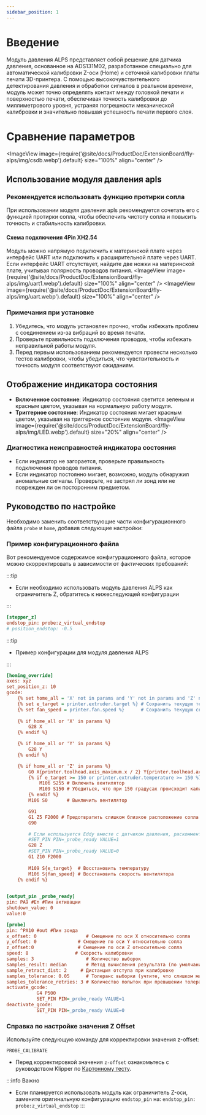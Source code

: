 ```yaml
---
sidebar_position: 1
---
```


# Введение
Модуль давления ALPS представляет собой решение для датчика давления, основанное на ADS131M02, разработанное специально для автоматической калибровки Z-оси (Home) и сеточной калибровки платы печати 3D-принтера. С помощью высокочувствительного детектирования давления и обработки сигналов в реальном времени, модуль может точно определять контакт между головкой печати и поверхностью печати, обеспечивая точность калибровки до миллиметрового уровня, устраняя погрешности механической калибровки и значительно повышая успешность печати первого слоя.
# Сравнение параметров
<ImageView image={require('@site/docs/ProductDoc/ExtensionBoard/fly-alps/img/csdb.webp').default} size="100%" align="center" />

## Использование модуля давления apls

### Рекомендуется использовать функцию протирки сопла
При использовании модуля давления apls рекомендуется сочетать его с функцией протирки сопла, чтобы обеспечить чистоту сопла и повысить точность и стабильность калибровки.

#### Схема подключения 4Pin XH2.54
Модуль можно напрямую подключить к материнской плате через интерфейс UART или подключить к расширительной плате через UART. Если интерфейс UART отсутствует, найдите две ножки на материнской плате, учитывая полярность проводов питания.
<ImageView image={require('@site/docs/ProductDoc/ExtensionBoard/fly-alps/img/uart1.webp').default} size="100%" align="center" />
<ImageView image={require('@site/docs/ProductDoc/ExtensionBoard/fly-alps/img/uart.webp').default} size="100%" align="center" />

### Примечания при установке
1. Убедитесь, что модуль установлен прочно, чтобы избежать проблем с соединением из-за вибраций во время печати.
2. Проверьте правильность подключения проводов, чтобы избежать неправильной работы модуля.
3. Перед первым использованием рекомендуется провести несколько тестов калибровки, чтобы убедиться, что чувствительность и точность модуля соответствуют ожиданиям.

## Отображение индикатора состояния
- **Включенное состояние**: Индикатор состояния светится зеленым и красным цветом, указывая на нормальную работу модуля.
- **Триггерное состояние**: Индикатор состояния мигает красным цветом, указывая на триггерное состояние модуля.
<ImageView image={require('@site/docs/ProductDoc/ExtensionBoard/fly-alps/img/LED.webp').default} size="20%" align="center" />

### Диагностика неисправностей индикатора состояния
- Если индикатор не загорается, проверьте правильность подключения проводов питания.
- Если индикатор постоянно мигает, возможно, модуль обнаружил аномальные сигналы. Проверьте, не застрял ли зонд или не поврежден ли он посторонним предметом.

## Руководство по настройке
Необходимо заменить соответствующие части конфигурационного файла `probe` и `home`, добавив следующие настройки:

### Пример конфигурационного файла
Вот рекомендуемое содержимое конфигурационного файла, которое можно скорректировать в зависимости от фактических требований:

:::tip

- Если необходимо использовать модуль давления ALPS как ограничитель Z, обратитесь к нижеследующей конфигурации

:::
```cfg
[stepper_z]
endstop_pin: probe:z_virtual_endstop
# position_endstop: -0.5  
```
:::tip

- Пример конфигурации для модуля давления ALPS

:::

```cfg
[homing_override]
axes: xyz
set_position_z: 10
gcode:
    {% set home_all = 'X' not in params and 'Y' not in params and 'Z' not in params %}
    {% set e_target = printer.extruder.target %} # Сохранить текущую температуру
    {% set fan_speed = printer.fan.speed %}      # Сохранить текущую скорость вентилятора
    
    {% if home_all or 'X' in params %}
        G28 X
    {% endif %}

    {% if home_all or 'Y' in params %}
        G28 Y
    {% endif %}

    {% if home_all or 'Z' in params %}
        G0 X{printer.toolhead.axis_maximum.x / 2} Y{printer.toolhead.axis_maximum.y / 2} F6000
        {% if e_target >= 150 or printer.extruder.temperature >= 150 %}
            M106 S255 # Включить вентилятор
            M109 S150 # Убедиться, что при 150 градусах происходит калибровка Z
        {% endif %}
        M106 S0       # Выключить вентилятор

        G91
        G1 Z5 F2000 # Предотвратить слишком близкое расположение сопла к нагревательной платформе, отодвинуть его заранее
        G90

        # Если используется Eddy вместе с датчиком давления, раскомментируйте следующую строку
        #SET_PIN PIN=_probe_ready VALUE=1 
        G28 Z 
        #SET_PIN PIN=_probe_ready VALUE=0
        G1 Z10 F2000
        
        M109 S{e_target}  # Восстановить температуру
        M106 S{fan_speed} # Восстановить скорость вентилятора
    {% endif %}
        

[output_pin _probe_ready]
pin: PA9 #En #Пин активации
shutdown_value: 0
value:0

[probe]
pin: ^PA10 #out #Пин зонда
x_offset: 0                  # Смещение по оси X относительно сопла
y_offset: 0               # Смещение по оси Y относительно сопла
z_offset:0                # Смещение по оси Z относительно сопла
speed: 8                 # Скорость калибровки
samples: 3                   # Количество выборок
samples_result: median       # Метод вычисления результата (по умолчанию - медиана)
sample_retract_dist: 2     # Дистанция отступа при калибровке
samples_tolerance: 0.05      # Толеранс выборки (учтите, что слишком малые значения могут увеличить количество выборок)
samples_tolerance_retries: 3 # Количество попыток при превышении толеранса
activate_gcode:
           G4 P500
           SET_PIN PIN=_probe_ready VALUE=1
deactivate_gcode:
           SET_PIN PIN=_probe_ready VALUE=0  

```

### Справка по настройке значения Z Offset
Используйте следующую команду для корректировки значения z-offset:
```gcode
PROBE_CALIBRATE
```

- Перед корректировкой значения `z-offset` ознакомьтесь с руководством Klipper по [Картонному тесту](https://www.klipper3d.org/Bed_Level.html#the-paper-test).

:::info Важно
- Если планируется использовать модуль как ограничитель Z-оси, замените оригинальную конфигурацию `endstop_pin` на: `endstop_pin: probe:z_virtual_endstop`
:::
